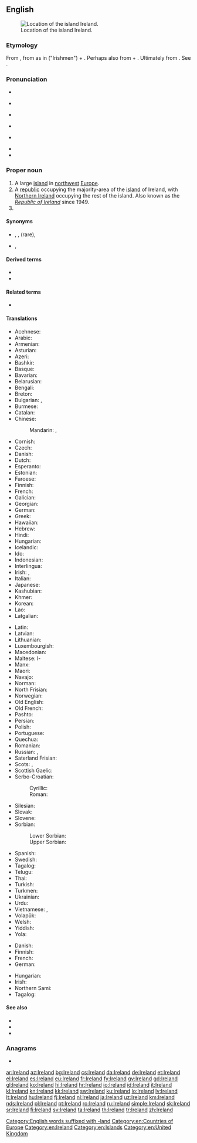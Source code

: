 ==English==
{{wikipedia}}
[[Image:LocationIslandIreland.png|thumb|Location of the island Ireland.]]

===Etymology===
From {{inh|en|enm|[[Ireland]], [[Irelond]], [[Irlond]], [[Irland]]}}, from {{inh|en|ang|Īr-}} as in {{m|ang|Īras}} ("Irishmen") + {{m|ang|[[land]], [[lond]]}}. Perhaps also from {{etyl|mga|en}} {{m|ga|Éire}} + {{m|en|-land}}. Ultimately from {{etyl|sga|en}} {{m|sga|Ériu||Ireland}}. See {{m|en|Irish}}.

===Pronunciation===
* {{IPA|/ˈaɪə(ɹ)lənd/|lang=en}}
* {{a|Ireland}} {{IPA|[ˈaːɹlənd]|[ˈaɪɹlənd]|lang=en}}
* {{a|UK}} {{IPA|[ˈaɪə(ɹ)lənd]|lang=en}}
* {{a|RP}} {{IPA|[ˈaɪələnd]|lang=en}}
* {{a|GenAm}} {{IPA|[ˈaɪɹɫɪ̈nd]|[ˈaɪɚɫɪ̈nd]|lang=en}}
* {{audio|en-us-Ireland.ogg|Audio (US)|lang=en}}
* {{rhymes|aɪə(ɹ)lənd|lang=en}}

===Proper noun===
{{en-proper noun}}

# A large [[island]] in [[northwest]] [[Europe]].
# A [[republic]] occupying the majority-area of the [[island]] of Ireland, with [[Northern Ireland]] occupying the rest of the island. Also known as the ''[[Republic of Ireland]]'' since 1949.
# {{surname|lang=en}}

====Synonyms====
* {{sense|island}} {{l|en|Emerald Isle}}, {{l|en|Erin}}, {{l|en|Eire}} (rare), {{l|en|Wolfland}} {{qualifier|obsolete nickname}}
* {{sense|both}} {{l|en|Éire}}, {{l|en|Eire}}

====Derived terms====
* {{l|en|Republic of Ireland}}
* {{l|en|Northern Ireland}}

====Related terms====
* {{l|en|Irish}}

====Translations====
{{trans-top|island}}
* Acehnese: {{t|ace|Irlandia}}
* Arabic: {{t|ar|أَيِرْلَنْدَا|f}}
* Armenian: {{t|hy|Իռլանդիա}}
* Asturian: {{t+|ast|Irlanda}}
* Azeri: {{t+|az|İrlandiya}}
* Bashkir: {{t|ba|Ирландия|sc=Cyrl}}
* Basque: {{t+|eu|Irlanda}}
* Bavarian: {{t|bar|Irlãnd}}
* Belarusian: {{t|be|Ірла́ндыя|f}}
* Bengali: {{t|bn|আয়ারল্যান্ড}}
* Breton: {{t+|br|Iwerzhon}}
* Bulgarian: {{t+|bg|Ирла́ндия|f}}, {{t|bg|Е́йре|f}}
* Burmese: {{t|my|အိုင်ယာလန်}}
* Catalan: {{t+|ca|Irlanda|f}}
* Chinese:
*: Mandarin: {{t+|cmn|愛爾蘭|sc=Hani}}, {{t+|cmn|爱尔兰|tr=Ài'ěrlán|sc=Hani}}
* Cornish: {{t|kw|Iwerdhon}}
* Czech: {{t+|cs|Irsko|n}}
* Danish: {{t+|da|Irland}}
* Dutch: {{t+|nl|Ierland|n}}
* Esperanto: {{t+|eo|Irlando}}
* Estonian: {{t+|et|Iirimaa}}
* Faroese: {{t|fo|Írland}}
* Finnish: {{t+|fi|Irlanti}}
* French: {{t+|fr|Irlande|f}}
* Galician: {{t+|gl|Irlanda}}
* Georgian: {{t|ka|ირლანდია}}
* German: {{t+|de|Irland|n}}
* Greek: {{t+|el|Ιρλανδία|f}}
* Hawaiian: {{t|haw|ʻIlelani}}
* Hebrew: {{t|he|אִירְלַנְד|tr=írland}}
* Hindi: {{t+|hi|आयरलैंड}}
* Hungarian: {{t+|hu|Írország}}
* Icelandic: {{t+|is|Írland|n}}
* Ido: {{t+|io|Irlando}}
* Indonesian: {{t|id|Irlandia}}
* Interlingua: {{t|ia|Irlanda}}
* Irish: {{t+|ga|Éire|f}}, {{t|ga|Banba|f}}
* Italian: {{t+|it|Irlanda|f}}
* Japanese: {{t+|ja|アイルランド|tr=Airurando}}
* Kashubian: {{t|csb|Irlandëjô}}
* Khmer: {{t|km|អៀរឡង់|tr=ea long|sc=Khmr}}
* Korean: {{t+|ko|^아일랜드|sc=Hang}}
* Lao: {{t|lo|ໄອແລນ}}
* Latgalian: {{t|ltg|Eireja|f}}
{{trans-mid}}
* Latin: {{t+|la|Hibernia}}
* Latvian: {{t+|lv|Īrija|f}}
* Lithuanian: {{t+|lt|Airija|f}}
* Luxembourgish: {{t+|lb|Irland|n}}
* Macedonian: {{t+|mk|Ирска|f}}
* Maltese: l-{{t|mt|Irlanda}}
* Manx: {{t|gv|Nerin|f}}
* Maori: {{t|mi|Airangi}}
* Navajo: {{t|nv|Bitsiighaʼ Łichííʼí bikéyah}}
* Norman: {{t|nrf|Irlande|f}}
* North Frisian: {{t|frr|Irlönj}}
* Norwegian: {{t+|no|Irland}}
* Old English: {{t|ang|Írland}}
* Old French: {{t|fro|Irlande|f}}
* Pashto: {{t|ps|آيرلنډ|m|tr=āyrləndd|sc=ps-Arab}}
* Persian: {{t+|fa|ایرلند|tr=’irlánd}}
* Polish: {{t+|pl|Irlandia|f}}
* Portuguese: {{t+|pt|Irlanda|f}}
* Quechua: {{t|qu|Ilanda}}
* Romanian: {{t+|ro|Irlanda|f}}
* Russian: {{t+|ru|Ирла́ндия|f}}, {{qualifier|rare}} {{t|ru|Э́йре|f}}
* Saterland Frisian: {{t|stq|Irlound}}
* Scots: {{t|sco|Erlan}}, {{t|sco|Airlann}}
* Scottish Gaelic: {{t|gd|Èirinn|f}}
* Serbo-Croatian:
*: Cyrillic: {{t|sh|Ирска|f|sc=Cyrl}}
*: Roman: {{t+|sh|Irska|f}}
* Silesian: {{t|szl|Irlandyjo|f}}
* Slovak: {{t+|sk|Írsko|n}}
* Slovene: {{t+|sl|Írska|f}}
* Sorbian:
*: Lower Sorbian: {{t|dsb|Irska|f}}
*: Upper Sorbian: {{t|hsb|Irska|f}}
* Spanish: {{t+|es|Irlanda|f}}
* Swedish: {{t+|sv|Irland|n}}
* Tagalog: {{t|tl|Irlanda}}
* Telugu: {{t+|te|ఐర్లాండ్}}
* Thai: {{t+|th|ไอร์แลนด์}}
* Turkish: {{t+|tr|İrlanda}}
* Turkmen: {{t|tk|Irlandiýa}}
* Ukrainian: {{t+|uk|Ірла́ндія|f}}
* Urdu: {{t|ur|آئرلینڈ|tr=āyarlaiṇḍ}}
* Vietnamese: {{t|vi|Ireland}}, {{t+|vi|Ái Nhĩ Lan}}
* Volapük: {{t+|vo|Lireyeän}}
* Welsh: {{t+|cy|Iwerddon|f}}
* Yiddish: {{t|yi|אירלאַנד|n}}
* Yola: {{t|yol|Irelonde}}
{{trans-bottom}}

{{trans-top-also|country|Republic of Ireland}}
* Danish: {{t+|da|Irland}}
* Finnish: {{t+|fi|Irlanti}}
* French: {{t+|fr|Irlande}}
* German: {{t+|de|Irland}}
{{trans-mid}}
* Hungarian: {{t+|hu|Írország}}
* Irish: {{t+|ga|Éire}}
* Northern Sami: {{t|se|Irlánda}}
* Tagalog: {{t|tl|Irlanda}}
{{trans-bottom}}

====See also====
* {{l|en|Appendix:Place names in Ireland}}
* {{list:countries of Europe/en}}
* {{l|en|Hiberno-English}}

===Anagrams===
* {{l|en|lindera}}

[[Category:English words suffixed with -land]]

[[Category:en:Countries of Europe]]
[[Category:en:Ireland]]
[[Category:en:Islands]]
[[Category:en:United Kingdom]]

[[ar:Ireland]]
[[az:Ireland]]
[[bg:Ireland]]
[[cs:Ireland]]
[[da:Ireland]]
[[de:Ireland]]
[[et:Ireland]]
[[el:Ireland]]
[[es:Ireland]]
[[eu:Ireland]]
[[fr:Ireland]]
[[fy:Ireland]]
[[gv:Ireland]]
[[gd:Ireland]]
[[gl:Ireland]]
[[ko:Ireland]]
[[hi:Ireland]]
[[hr:Ireland]]
[[io:Ireland]]
[[id:Ireland]]
[[it:Ireland]]
[[kl:Ireland]]
[[kn:Ireland]]
[[kk:Ireland]]
[[sw:Ireland]]
[[ku:Ireland]]
[[lo:Ireland]]
[[lv:Ireland]]
[[lt:Ireland]]
[[hu:Ireland]]
[[fj:Ireland]]
[[nl:Ireland]]
[[ja:Ireland]]
[[uz:Ireland]]
[[km:Ireland]]
[[nds:Ireland]]
[[pl:Ireland]]
[[pt:Ireland]]
[[ro:Ireland]]
[[ru:Ireland]]
[[simple:Ireland]]
[[sk:Ireland]]
[[sr:Ireland]]
[[fi:Ireland]]
[[sv:Ireland]]
[[ta:Ireland]]
[[th:Ireland]]
[[tr:Ireland]]
[[zh:Ireland]]
